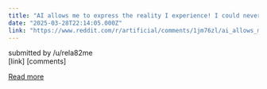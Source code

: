 ```yaml
---
title: "AI allows me to express the reality I experience! I could never express these ideas and social statements without a tool like this unless I had years of experience and time for something I think of and want to express on a whim."
date: "2025-03-28T22:14:05.000Z"
link: "https://www.reddit.com/r/artificial/comments/1jm76zl/ai_allows_me_to_express_the_reality_i_experience/"
---
```


submitted by    /u/rela82me  
 [link]   [comments]

[Read more](https://www.reddit.com/r/artificial/comments/1jm76zl/ai_allows_me_to_express_the_reality_i_experience/)
